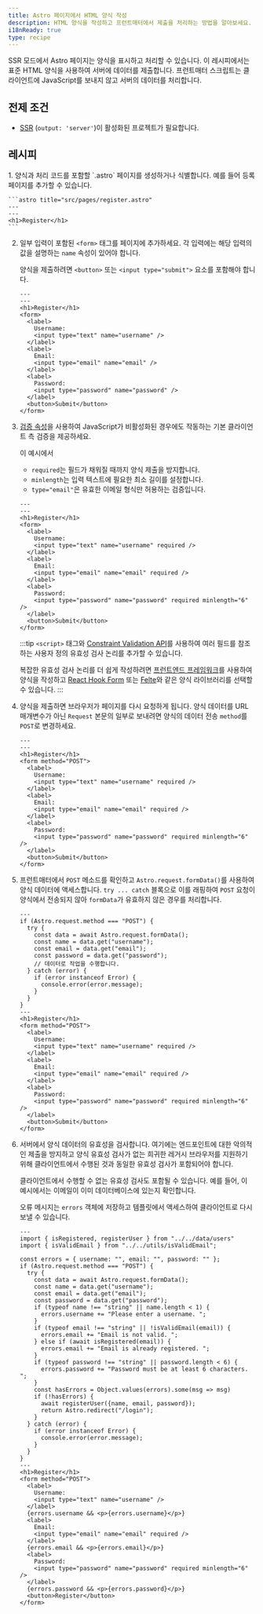 ```yaml
---
title: Astro 페이지에서 HTML 양식 작성
description: HTML 양식을 작성하고 프런트매터에서 제출을 처리하는 방법을 알아보세요.
i18nReady: true
type: recipe
---
```


SSR 모드에서 Astro 페이지는 양식을 표시하고 처리할 수 있습니다. 이 레시피에서는 표준 HTML 양식을 사용하여 서버에 데이터를 제출합니다. 프런트매터 스크립트는 클라이언트에 JavaScript를 보내지 않고 서버의 데이터를 처리합니다.

## 전제 조건

- [SSR](/ko/guides/on-demand-rendering/) (`output: 'server'`)이 활성화된 프로젝트가 필요합니다.

## 레시피

<Steps>
1. 양식과 처리 코드를 포함할 `.astro` 페이지를 생성하거나 식별합니다. 예를 들어 등록 페이지를 추가할 수 있습니다.

    ```astro title="src/pages/register.astro"
    ---
    ---
    <h1>Register</h1>
    ```

2. 일부 입력이 포함된 `<form>` 태그를 페이지에 추가하세요. 각 입력에는 해당 입력의 값을 설명하는 `name` 속성이 있어야 합니다.

    양식을 제출하려면 `<button>` 또는 `<input type="submit">` 요소를 포함해야 합니다.

    ```astro title="src/pages/register.astro"
    ---
    ---
    <h1>Register</h1>
    <form>
      <label>
        Username:
        <input type="text" name="username" />
      </label>
      <label>
        Email:
        <input type="email" name="email" />
      </label>
      <label>
        Password:
        <input type="password" name="password" />
      </label>
      <button>Submit</button>
    </form>
    ```

3. [검증 속성](https://developer.mozilla.org/en-US/docs/Learn/Forms/Form_validation#using_built-in_form_validation)을 사용하여 JavaScript가 비활성화된 경우에도 작동하는 기본 클라이언트 측 검증을 제공하세요.

    이 예시에서
    - `required`는 필드가 채워질 때까지 양식 제출을 방지합니다.
    - `minlength`는 입력 텍스트에 필요한 최소 길이를 설정합니다.
    - `type="email"`은 유효한 이메일 형식만 허용하는 검증입니다.

    ```astro title="src/pages/register.astro"
    ---
    ---
    <h1>Register</h1>
    <form>
      <label>
        Username:
        <input type="text" name="username" required />
      </label>
      <label>
        Email:
        <input type="email" name="email" required />
      </label>
      <label>
        Password:
        <input type="password" name="password" required minlength="6" />
      </label>
      <button>Submit</button>
    </form>
    ```
    
    :::tip
    `<script>` 태그와 [Constraint Validation API](https://developer.mozilla.org/en-US/docs/Web/HTML/Constraint_validation#complex_constraints_using_the_constraint_validation_api)를 사용하여 여러 필드를 참조하는 사용자 정의 유효성 검사 논리를 추가할 수 있습니다.

    복잡한 유효성 검사 논리를 더 쉽게 작성하려면 [프런트엔드 프레임워크](/ko/guides/framework-components/)를 사용하여 양식을 작성하고 [React Hook Form](https://react-hook-form.com/) 또는 [Felte](https://felte.dev/)와 같은 양식 라이브러리를 선택할 수 있습니다.
    :::

4. 양식을 제출하면 브라우저가 페이지를 다시 요청하게 됩니다. 양식 데이터를 URL 매개변수가 아닌 `Request` 본문의 일부로 보내려면 양식의 데이터 전송 `method`를 `POST`로 변경하세요.

    ```astro title="src/pages/register.astro" 'method="POST"'
    ---
    ---
    <h1>Register</h1>
    <form method="POST">
      <label>
        Username:
        <input type="text" name="username" required />
      </label>
      <label>
        Email:
        <input type="email" name="email" required />
      </label>
      <label>
        Password:
        <input type="password" name="password" required minlength="6" />
      </label>
      <button>Submit</button>
    </form>
    ```

5.  프런트매터에서 `POST` 메소드를 확인하고 `Astro.request.formData()`를 사용하여 양식 데이터에 액세스합니다. `try ... catch` 블록으로 이를 래핑하여 `POST` 요청이 양식에서 전송되지 않아 `formData`가 유효하지 않은 경우를 처리합니다.

    ```astro title="src/pages/register.astro" ins={2-14} "Astro.request.formData()"
    ---
    if (Astro.request.method === "POST") {
      try {
        const data = await Astro.request.formData();
        const name = data.get("username");
        const email = data.get("email");
        const password = data.get("password");
        // 데이터로 작업을 수행합니다.
      } catch (error) {
        if (error instanceof Error) {
          console.error(error.message);
        }
      }
    }
    ---
    <h1>Register</h1>
    <form method="POST">
      <label>
        Username:
        <input type="text" name="username" required />
      </label>
      <label>
        Email:
        <input type="email" name="email" required />
      </label>
      <label>
        Password:
        <input type="password" name="password" required minlength="6" />
      </label>
      <button>Submit</button>
    </form>
    ```

6. 서버에서 양식 데이터의 유효성을 검사합니다. 여기에는 엔드포인트에 대한 악의적인 제출을 방지하고 양식 유효성 검사가 없는 희귀한 레거시 브라우저를 지원하기 위해 클라이언트에서 수행된 것과 동일한 유효성 검사가 포함되어야 합니다.

    클라이언트에서 수행할 수 없는 유효성 검사도 포함될 수 있습니다. 예를 들어, 이 예시에서는 이메일이 이미 데이터베이스에 있는지 확인합니다.

    오류 메시지는 `errors` 객체에 저장하고 템플릿에서 액세스하여 클라이언트로 다시 보낼 수 있습니다.

    ```astro title="src/pages/register.astro" ins={5, 12-22, 41, 46, 51}
    ---
    import { isRegistered, registerUser } from "../../data/users"
    import { isValidEmail } from "../../utils/isValidEmail";

    const errors = { username: "", email: "", password: "" };
    if (Astro.request.method === "POST") {
      try {
        const data = await Astro.request.formData();
        const name = data.get("username");
        const email = data.get("email");
        const password = data.get("password");
        if (typeof name !== "string" || name.length < 1) {
          errors.username += "Please enter a username. ";
        }
        if (typeof email !== "string" || !isValidEmail(email)) {
          errors.email += "Email is not valid. ";
        } else if (await isRegistered(email)) {
          errors.email += "Email is already registered. ";
        }
        if (typeof password !== "string" || password.length < 6) {
          errors.password += "Password must be at least 6 characters. ";
        }
        const hasErrors = Object.values(errors).some(msg => msg)
        if (!hasErrors) {
          await registerUser({name, email, password});
          return Astro.redirect("/login");
        }
      } catch (error) {
        if (error instanceof Error) {
          console.error(error.message);
        }
      }
    }
    ---
    <h1>Register</h1>
    <form method="POST">
      <label>
        Username:
        <input type="text" name="username" />
      </label>
      {errors.username && <p>{errors.username}</p>}
      <label>
        Email:
        <input type="email" name="email" required />
      </label>
      {errors.email && <p>{errors.email}</p>}
      <label>
        Password:
        <input type="password" name="password" required minlength="6" />
      </label>
      {errors.password && <p>{errors.password}</p>}
      <button>Register</button>
    </form>

    ```
</Steps>

